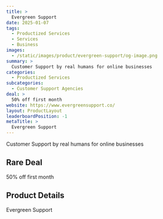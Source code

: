 ```yaml
---
title: >
  Evergreen Support
date: 2025-01-07
tags:
  - Productized Services
  - Services
  - Business
images:
  - /static/images/product/evergreen-support/og-image.png
summary: >
  Customer Support by real humans for online businesses
categories:
  - Productized Services
subcategories:
  - Customer Support Agencies
deal: >
  50% off first month
website: https://www.evergreensupport.co/
layout: ProductLayout
leaderboardPosition: -1
metaTitle: >
  Evergreen Support
---
```

Customer Support by real humans for online businesses

## Rare Deal

50% off first month

## Product Details

Evergreen Support


